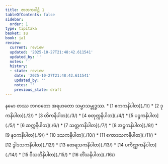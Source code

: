 ```yaml
---
title: ဇာတကပါဠိ 1
tableOfContents: false
sidebar:
  order: 1
type: tipitaka
basket: su
book: ja1
review:
  current: review
  updated: '2025-10-27T21:48:42.611541'
  updated_by: ''
  notes: ''
  history:
  - state: review
    date: '2025-10-27T21:48:42.611541'
    updated_by: ''
    notes: ''
    previous_state: draft
---
```


<ReviewStatus review={frontmatter.review} showDetails={true} />

<HypothesisAnnotation frontmatter={frontmatter} />

<Paragraph number="1" type="center" book="ja1">
နမော တဿ ဘဂဝတော အရဟတော သမ္မာသမ္ဗုဒ္ဓဿ.

</Paragraph>

<TableOfContents book="ja1">
* [1 ဧကကနိပါတ](./1/)
* [2 ဒုကနိပါတ](./2/)
* [3 တိကနိပါတ](./3/)
* [4 စတုက္ကနိပါတ](./4/)
* [5 ပဉ္စကနိပါတ](./5/)
* [6 ဆက္ကနိပါတ](./6/)
* [7 သတ္တကနိပါတ](./7/)
* [8 အဋ္ဌကနိပါတ](./8/)
* [9 နဝကနိပါတ](./9/)
* [10 ဒသကနိပါတ](./10/)
* [11 ဧကာဒသကနိပါတ](./11/)
* [12 ဒွါဒသကနိပါတ](./12/)
* [13 တေရသကနိပါတ](./13/)
* [14 ပကိဏ္ဏကနိပါတ](./14/)
* [15 ဝီသတိနိပါတ](./15/)
* [16 တိံသနိပါတ](./16/)
</TableOfContents>